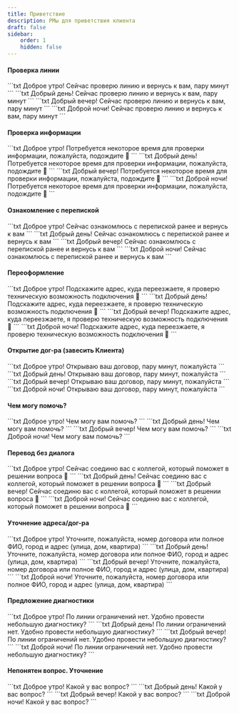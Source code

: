 ```yaml
---
title: Приветствие
description: РМы для приветствия клиента
draft: false
sidebar:
    order: 1
    hidden: false
---
```



#### Проверка линии
<Tabs syncKey="dayTime">
    <TabItem label="Утро">
        ```txt
        Доброе утро!
        Сейчас проверю линию и вернусь к вам, пару минут
        ```
    </TabItem>
    <TabItem label="День">
        ```txt
        Добрый день!
        Сейчас проверю линию и вернусь к вам, пару минут
        ```
    </TabItem>
    <TabItem label="Вечер">
        ```txt
        Добрый вечер!
        Сейчас проверю линию и вернусь к вам, пару минут
        ```
    </TabItem>
    <TabItem label="Ночь">
        ```txt
        Доброй ночи!
        Сейчас проверю линию и вернусь к вам, пару минут
        ```
    </TabItem>
</Tabs>

#### Проверка информации
<Tabs syncKey="dayTime">
    <TabItem label="Утро">
        ```txt
        Доброе утро!
        Потребуется некоторое время для проверки информации, пожалуйста, подождите 🙏
        ```
    </TabItem>
    <TabItem label="День">
        ```txt
        Добрый день!
        Потребуется некоторое время для проверки информации, пожалуйста, подождите 🙏
        ```
    </TabItem>
    <TabItem label="Вечер">
        ```txt
        Добрый вечер!
        Потребуется некоторое время для проверки информации, пожалуйста, подождите 🙏
        ```
    </TabItem>
    <TabItem label="Ночь">
        ```txt
        Доброй ночи!
        Потребуется некоторое время для проверки информации, пожалуйста, подождите 🙏
        ```
    </TabItem>
</Tabs>


#### Ознакомление с перепиской
<Tabs syncKey="dayTime">
    <TabItem label="Утро">
        ```txt
        Доброе утро!
        Сейчас ознакомлюсь с перепиской ранее и вернусь к вам
        ```
    </TabItem>
    <TabItem label="День">
        ```txt
        Добрый день!
        Сейчас ознакомлюсь с перепиской ранее и вернусь к вам
        ```
    </TabItem>
    <TabItem label="Вечер">
        ```txt
        Добрый вечер!
        Сейчас ознакомлюсь с перепиской ранее и вернусь к вам
        ```
    </TabItem>
    <TabItem label="Ночь">
        ```txt
        Доброй ночи!
        Сейчас ознакомлюсь с перепиской ранее и вернусь к вам
        ```
    </TabItem>
</Tabs>

#### Переоформление
<Tabs syncKey="dayTime">
    <TabItem label="Утро">
        ```txt
        Доброе утро!
        Подскажите адрес, куда переезжаете, я проверю техническую возможность подключения 🙏
        ```
    </TabItem>
    <TabItem label="День">
        ```txt
        Добрый день!
        Подскажите адрес, куда переезжаете, я проверю техническую возможность подключения 🙏
        ```
    </TabItem>
    <TabItem label="Вечер">
        ```txt
        Добрый вечер!
        Подскажите адрес, куда переезжаете, я проверю техническую возможность подключения 🙏
        ```
    </TabItem>
    <TabItem label="Ночь">
        ```txt
        Доброй ночи!
        Подскажите адрес, куда переезжаете, я проверю техническую возможность подключения 🙏
        ```
    </TabItem>
</Tabs>

#### Открытие дог-ра (завесить Клиента)
<Tabs syncKey="dayTime">
    <TabItem label="Утро">
        ```txt
        Доброе утро!
        Открываю ваш договор, пару минут, пожалуйста
        ```
    </TabItem>
    <TabItem label="День">
        ```txt
        Добрый день!
        Открываю ваш договор, пару минут, пожалуйста
        ```
    </TabItem>
    <TabItem label="Вечер">
        ```txt
        Добрый вечер!
        Открываю ваш договор, пару минут, пожалуйста
        ```
    </TabItem>
    <TabItem label="Ночь">
        ```txt
        Доброй ночи!
        Открываю ваш договор, пару минут, пожалуйста
        ```
    </TabItem>
</Tabs>

#### Чем могу помочь?
<Tabs syncKey="dayTime">
    <TabItem label="Утро">
        ```txt
        Доброе утро!
        Чем могу вам помочь?
        ```
    </TabItem>
    <TabItem label="День">
        ```txt
        Добрый день!
        Чем могу вам помочь?
        ```
    </TabItem>
    <TabItem label="Вечер">
        ```txt
        Добрый вечер!
        Чем могу вам помочь?
        ```
    </TabItem>
    <TabItem label="Ночь">
        ```txt
        Доброй ночи!
        Чем могу вам помочь?
        ```
    </TabItem>
</Tabs>


#### Перевод без диалога
<Tabs syncKey="dayTime">
    <TabItem label="Утро">
        ```txt
        Доброе утро!
        Сейчас соединю вас с коллегой, который поможет в решении вопроса 🙏
        ```
    </TabItem>
    <TabItem label="День">
        ```txt
        Добрый день!
        Сейчас соединю вас с коллегой, который поможет в решении вопроса 🙏
        ```
    </TabItem>
    <TabItem label="Вечер">
        ```txt
        Добрый вечер!
        Сейчас соединю вас с коллегой, который поможет в решении вопроса 🙏
        ```
    </TabItem>
    <TabItem label="Ночь">
        ```txt
        Доброй ночи!
        Сейчас соединю вас с коллегой, который поможет в решении вопроса 🙏
        ```
    </TabItem>
</Tabs>

#### Уточнение адреса/дог-ра
<Tabs syncKey="dayTime">
    <TabItem label="Утро">
        ```txt
        Доброе утро!
        Уточните, пожалуйста, номер договора или полное ФИО, город и адрес (улица, дом, квартира)
        ```
    </TabItem>
    <TabItem label="День">
        ```txt
        Добрый день!
        Уточните, пожалуйста, номер договора или полное ФИО, город и адрес (улица, дом, квартира)
        ```
    </TabItem>
    <TabItem label="Вечер">
        ```txt
        Добрый вечер!
        Уточните, пожалуйста, номер договора или полное ФИО, город и адрес (улица, дом, квартира)
        ```
    </TabItem>
    <TabItem label="Ночь">
        ```txt
        Доброй ночи!
        Уточните, пожалуйста, номер договора или полное ФИО, город и адрес (улица, дом, квартира)
        ```
    </TabItem>
</Tabs>


#### Предложение диагностики
<Tabs syncKey="dayTime">
    <TabItem label="Утро">
        ```txt
        Доброе утро!
        По линии ограничений нет. Удобно провести небольшую диагностику?
        ```
    </TabItem>
    <TabItem label="День">
        ```txt
        Добрый день!
        По линии ограничений нет. Удобно провести небольшую диагностику?
        ```
    </TabItem>
    <TabItem label="Вечер">
        ```txt
        Добрый вечер!
        По линии ограничений нет. Удобно провести небольшую диагностику?
        ```
    </TabItem>
    <TabItem label="Ночь">
        ```txt
        Доброй ночи!
        По линии ограничений нет. Удобно провести небольшую диагностику?
        ```
    </TabItem>
</Tabs>


#### Непонятен вопрос. Уточнение
<Tabs syncKey="dayTime">
    <TabItem label="Утро">
        ```txt
        Доброе утро!
        Какой у вас вопрос?
        ```
    </TabItem>
    <TabItem label="День">
        ```txt
        Добрый день!
        Какой у вас вопрос?
        ```
    </TabItem>
    <TabItem label="Вечер">
        ```txt
        Добрый вечер!
        Какой у вас вопрос?
        ```
    </TabItem>
    <TabItem label="Ночь">
        ```txt
        Доброй ночи!
        Какой у вас вопрос?
        ```
    </TabItem>
</Tabs>